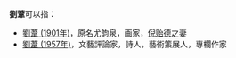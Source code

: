 '''劉葦'''可以指：
* [[劉葦_(1901年)|劉葦 (1901年)]]，原名尤韵泉，画家，[[倪贻德|倪贻德]]之妻
* [[劉葦_(1957年)|劉葦 (1957年)]]，文藝評論家，詩人，藝術策展人，專欄作家

{{disambig}}
